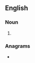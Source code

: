==English==

===Noun===
{{head|en|noun form}}

# {{plural of|superatom|lang=en}}

===Anagrams===
* {{anagrams|en|a=aemoprsstu|autosperms|mousetraps|trampouses}}